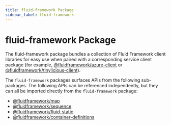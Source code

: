 ```yaml
---
title: fluid-framework Package
sidebar_label: fluid-framework
---
```


# fluid-framework Package

The fluid-framework package bundles a collection of Fluid Framework client libraries for easy use when paired with a corresponding service client package (for example, [@fluidframework/azure-client](../deployment/azure-fluid-relay) or [@fluidframework/tinylicious-client](../testing/tinylicious)).

The `fluid-framework` packages surfaces APIs from the following sub-packages.
The following APIs can be referenced independently, but they can all be imported directly from the `fluid-framework` package:

-   [@fluidframework/map](./map)
-   [@fluidframework/sequence](./sequence)
-   [@fluidframework/fluid-static](./fluid-static)
-   [@fluidframework/container-definitions](./container-definitions)
